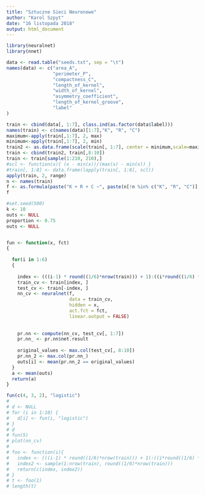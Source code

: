 ```yaml
---
title: "Sztuczne Sieci Neuronowe"
author: "Karol Szpyt"
date: "16 listopada 2018"
output: html_document
---
```

```r
library(neuralnet)
library(nnet)
```

```r
data <- read.table("seeds.txt", sep = "\t")
names(data) <- c("area_A", 
                 "perimeter_P", 
                 "compactness_C", 
                 "length_of_kernel", 
                 "width_of_kernel", 
                 "asymmetry_coefficient", 
                 "length_of_kernel_groove", 
                 "label"
)
```


```r


train <- cbind(data[, 1:7], class.ind(as.factor(data$label)))
names(train) <- c(names(data)[1:7],"K", "R", "C")
maximum<-apply(train[,1:7], 2, max)
minimum<-apply(train[,1:7], 2, min)
train2 <- as.data.frame(scale(train[, 1:7], center = minimum,scale=maximum-minimum))
train <- cbind(train2, train[,8:10])
train <- train[sample(1:210, 210),]
#scl <- function(x){ (x - min(x))/(max(x) - min(x)) }
#train[, 1:8] <- data.frame(lapply(train[, 1:8], scl))
apply(train, 2, range)
n <- names(train)
f <- as.formula(paste("K + R + C ~", paste(n[!n %in% c("K", "R", "C")], collapse = " + ")))
f

#set.seed(500)
k <- 10
outs <- NULL
proportion <- 0.75 
outs <- NULL


fun <- function(x, fct)
{
  
  for(i in 1:6)
  {
    
    index <- (((i-1) * round((1/6)*nrow(train))) + 1):((i*round((1/6) * nrow(train))))
    train_cv <- train[index, ]
    test_cv <- train[-index, ]
    nn_cv <- neuralnet(f,
                       data = train_cv,
                       hidden = x,
                       act.fct = fct,
                       linear.output = FALSE)
    
    
    pr.nn <- compute(nn_cv, test_cv[, 1:7])
    pr.nn_ <- pr.nn$net.result
    
    original_values <- max.col(test_cv[, 8:10])
    pr.nn_2 <- max.col(pr.nn_)
    outs[i] <- mean(pr.nn_2 == original_values)
  }
  a <- mean(outs)
  return(a)
}

fun(c(4, 3, 2), "logistic")
# 
# d <- NULL
# for (i in 1:10) {
#   d[i] <- fun(i, "logistic")
# }
# d
# fun(5)
# plot(nn_cv)
# 
# foo <- function(i){
#   index <- (((i-1) * round((1/6)*nrow(train))) + 1):((i*round((1/6) * nrow(train))))
#   index2 <- sample(1:nrow(train), round((1/6)*nrow(train)))
#   return(c(index, index2))
# }
# t <- foo(1)
# length(t)

```

